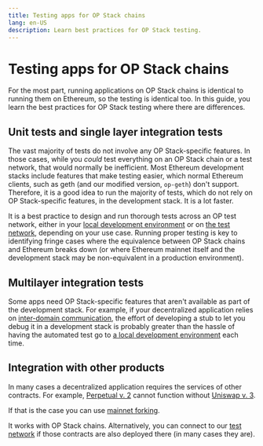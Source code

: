 ```yaml
---
title: Testing apps for OP Stack chains
lang: en-US
description: Learn best practices for OP Stack testing.
---
```


# Testing apps for OP Stack chains

For the most part, running applications on OP Stack chains is identical to running them on Ethereum, so the testing is identical too.
In this guide, you learn the best practices for OP Stack testing where there are differences.

## Unit tests and single layer integration tests

The vast majority of tests do not involve any OP Stack-specific features.
In those cases, while you *could* test everything on an OP Stack chain or a test network, that would normally be inefficient.
Most Ethereum development stacks include features that make testing easier, which normal Ethereum clients, such as geth (and our modified version, `op-geth`) don't support.
Therefore, it is a good idea to run the majority of tests, which do not rely on OP Stack-specific features, in the development stack.
It is a lot faster.

It is a best practice to design and run thorough tests across an OP test network, either in your [local development environment](dev-node) or on [the test network](/superchain/networks#op-sepolia), depending on your use case.
Running proper testing is key to identifying fringe cases where the equivalence between OP Stack chains and Ethereum breaks down (or where Ethereum mainnet itself and the development stack may be non-equivalent in a production environment).

## Multilayer integration tests

Some apps need OP Stack-specific features that aren't available as part of the development stack.
For example, if your decentralized application relies on [inter-domain communication](/app-developers/bridging/messaging), the effort of developing a stub to let you debug it in a development stack is probably greater than the hassle of having the automated test go to [a local development environment](dev-node) each time.

## Integration with other products

In many cases a decentralized application requires the services of other contracts.
For example, [Perpetual v. 2](https://docs.perp.com/docs/guides/integration-guide) cannot function without [Uniswap v. 3](https://uniswap.org/blog/uniswap-v3).

If that is the case you can use [mainnet forking](https://hardhat.org/hardhat-network/guides/mainnet-forking.html).

It works with OP Stack chains.
Alternatively, you can connect to our [test network](/superchain/networks#op-sepolia) if those contracts are also deployed there (in many cases they are).
